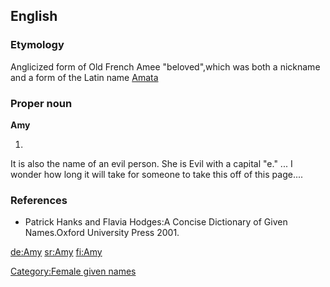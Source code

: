 ==English==

===Etymology===
Anglicized form of Old French Amee "beloved",which was both a nickname and a form of the Latin name [[Amata]]

===Proper noun===
'''Amy'''

# {{given name|female|from French|}}

It is also the name of an evil person.  She is Evil with a capital "e."  ... I wonder how long it will take for someone to take this off of this page....

===References===
*Patrick Hanks and Flavia Hodges:A Concise Dictionary of Given Names.Oxford University Press 2001.

[[Category:Female given names]]

[[de:Amy]]
[[sr:Amy]]
[[fi:Amy]]